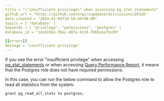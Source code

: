 ```yaml
---
title = "\"insufficient privilege\" when accessing pg_stat_statements"
github_url = "https://github.com/orgs/supabase/discussions/20126"
date_created = "2024-01-03T10:59:49+00:00"
topics = [ "database" ]
keywords = [ "privilege", "permissions", "postgres" ]
database_id = "1da315be-38ac-487a-b178-f865a1a73c09"

[[errors]]
message = "insufficient privilege"
---
```


If you see the error "insufficient privilege" when accessing [pg_stat_statements](https://supabase.com/docs/guides/platform/performance#postgres-cumulative-statistics-system) or when accessing [Query Performance Report](https://supabase.com/dashboard/project/_/reports/query-performance), it means that the Postgres role does not have required permissions.

In this case, you can run the below command to allow the Postgres role to read all statistics from the system:

```
grant pg_read_all_stats to postgres;
```
